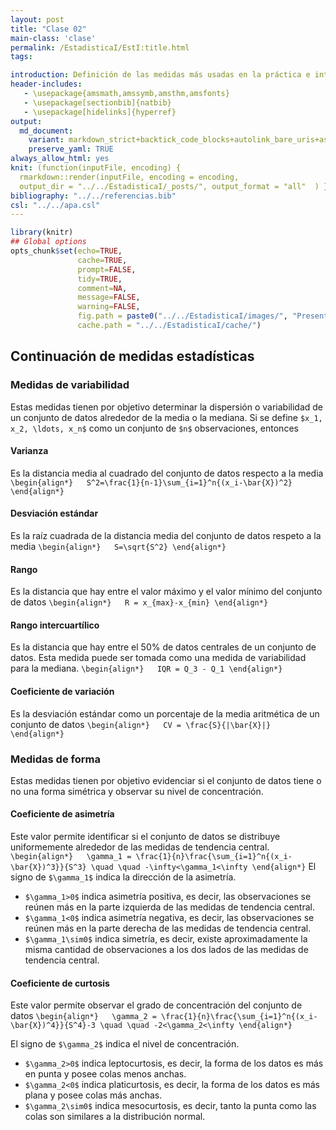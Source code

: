 ```yaml
---
layout: post
title: "Clase 02"
main-class: 'clase'
permalink: /EstadisticaI/EstI:title.html
tags:

introduction: Definición de las medidas más usadas en la práctica e introducción al análisis descriptivo gráfico y tabular.
header-includes:
   - \usepackage{amsmath,amssymb,amsthm,amsfonts}
   - \usepackage[sectionbib]{natbib}
   - \usepackage[hidelinks]{hyperref}
output:
  md_document:
    variant: markdown_strict+backtick_code_blocks+autolink_bare_uris+ascii_identifiers+tex_math_single_backslash
    preserve_yaml: TRUE
always_allow_html: yes   
knit: (function(inputFile, encoding) {
  rmarkdown::render(inputFile, encoding = encoding,
  output_dir = "../../EstadisticaI/_posts/", output_format = "all"  ) })
bibliography: "../../referencias.bib"
csl: "../../apa.csl"
---
```


```r
library(knitr)
## Global options
opts_chunk$set(echo=TRUE,
               cache=TRUE,
               prompt=FALSE,
               tidy=TRUE,
               comment=NA,
               message=FALSE,
               warning=FALSE,
               fig.path = paste0("../../EstadisticaI/images/", "Presentacion"),
               cache.path = "../../EstadisticaI/cache/")

```

## Continuación de medidas estadísticas

### Medidas de variabilidad
Estas medidas tienen por objetivo determinar la dispersión o variabilidad de un conjunto de datos alrededor de la media o la mediana. Si se define `$x_1, x_2, \ldots, x_n$` como un conjunto de `$n$` observaciones, entonces 

#### Varianza
Es la distancia media al cuadrado del conjunto de datos respecto a la media
`\begin{align*}
  S^2=\frac{1}{n-1}\sum_{i=1}^n{(x_i-\bar{X})^2}
\end{align*}` <!--el n-1 se conoce como corrección de Bessel, y se realiza para corregir el sesgo del estimador-->

#### Desviación estándar
Es la raíz cuadrada de la distancia media del conjunto de datos respeto a la media
`\begin{align*}
  S=\sqrt{S^2}
\end{align*}`

#### Rango
Es la distancia que hay entre el valor máximo y el valor mínimo del conjunto de datos
`\begin{align*}
  R = x_{max}-x_{min}
\end{align*}`

#### Rango intercuartílico
Es la distancia que hay entre el 50% de datos centrales de un conjunto de datos. Esta medida puede ser tomada como una medida de variabilidad para la mediana.
`\begin{align*}
  IQR = Q_3 - Q_1
\end{align*}`

#### Coeficiente de variación
Es la desviación estándar como un porcentaje de la media aritmética de un conjunto de datos
`\begin{align*}
  CV = \frac{S}{|\bar{X}|}
\end{align*}`

### Medidas de forma
Estas medidas tienen por objetivo evidenciar si el conjunto de datos tiene o no una forma simétrica y observar su nivel de concentración.

#### Coeficiente de asimetría
Este valor permite identificar si el conjunto de datos se distribuye uniformemente alrededor de las medidas de tendencia central. 
`\begin{align*}
  \gamma_1 = \frac{1}{n}\frac{\sum_{i=1}^n{(x_i-\bar{X})^3}}{S^3} \quad \quad -\infty<\gamma_1<\infty
\end{align*}`
El signo de `$\gamma_1$` indica la dirección de la asimetría.

* `$\gamma_1>0$` indica asimetría positiva, es decir, las observaciones se reúnen más en la parte izquierda de las medidas de tendencia central.
* `$\gamma_1<0$` indica asimetría negativa, es decir, las observaciones se reúnen más en la parte derecha de las medidas de tendencia central.
* `$\gamma_1\sim0$` indica simetría, es decir, existe aproximadamente la misma cantidad de observaciones a los dos lados de las medidas de tendencia central.

#### Coeficiente de curtosis
Este valor permite observar el grado de concentración del conjunto de datos
`\begin{align*}
  \gamma_2 = \frac{1}{n}\frac{\sum_{i=1}^n{(x_i-\bar{X})^4}}{S^4}-3 \quad \quad -2<\gamma_2<\infty
\end{align*}`

El signo de `$\gamma_2$` indica el nivel de concentración.

* `$\gamma_2>0$` indica leptocurtosis, es decir, la forma de los datos es más en punta y posee colas menos anchas.
* `$\gamma_2<0$` indica platicurtosis, es decir, la forma de los datos es más plana y posee colas más anchas.
* `$\gamma_2\sim0$` indica mesocurtosis, es decir, tanto la punta como las colas son similares a la distribución normal.